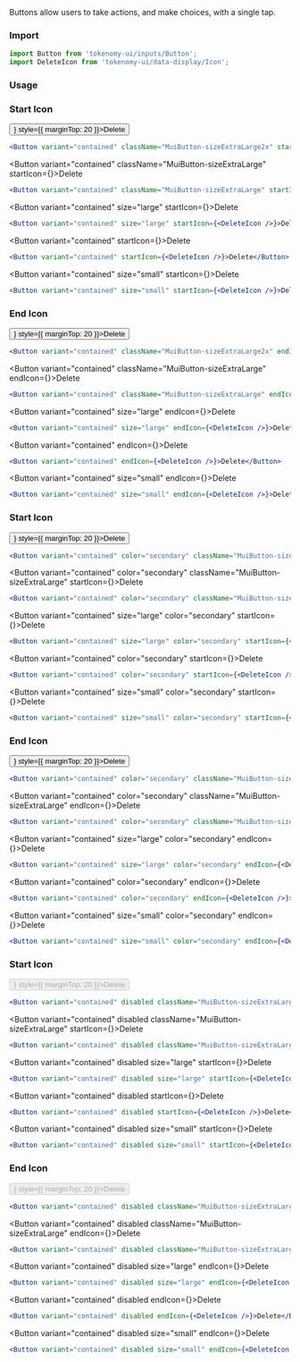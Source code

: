 
<Title>Button</Title>
<Subtitle>
  Buttons allow users to take actions, and make choices, with a single tap.
</Subtitle>

### Import

```jsx
import Button from 'tokenomy-ui/inputs/Button';
import DeleteIcon from 'tokenomy-ui/data-display/Icon';
```

### Usage

<TabsState initial="primary">
  <div id="primary" title="Primary"><div>
  <h3 style={{ marginTop: '20px' }}>Start Icon</h3>
<Button variant="contained" className="MuiButton-sizeExtraLarge2x" startIcon={<DeleteIcon />} style={{ marginTop: 20 }}>Delete</Button>

```jsx
<Button variant="contained" className="MuiButton-sizeExtraLarge2x" startIcon={<DeleteIcon />}>Delete</Button>
```
<Button variant="contained" className="MuiButton-sizeExtraLarge" startIcon={<DeleteIcon />}>Delete</Button>

```jsx
<Button variant="contained" className="MuiButton-sizeExtraLarge" startIcon={<DeleteIcon />}>Delete</Button>
```
<Button variant="contained" size="large" startIcon={<DeleteIcon />}>Delete</Button>

```jsx
<Button variant="contained" size="large" startIcon={<DeleteIcon />}>Delete</Button>
```
<Button variant="contained" startIcon={<DeleteIcon />}>Delete</Button>

```jsx
<Button variant="contained" startIcon={<DeleteIcon />}>Delete</Button>
```
<Button variant="contained" size="small" startIcon={<DeleteIcon />}>Delete</Button>

```jsx
<Button variant="contained" size="small" startIcon={<DeleteIcon />}>Delete</Button>
```
  <h3>End Icon</h3>
<Button variant="contained" className="MuiButton-sizeExtraLarge2x" endIcon={<DeleteIcon />} style={{ marginTop: 20 }}>Delete</Button>

```jsx
<Button variant="contained" className="MuiButton-sizeExtraLarge2x" endIcon={<DeleteIcon />}>Delete</Button>
```
<Button variant="contained" className="MuiButton-sizeExtraLarge" endIcon={<DeleteIcon />}>Delete</Button>

```jsx
<Button variant="contained" className="MuiButton-sizeExtraLarge" endIcon={<DeleteIcon />}>Delete</Button>
```
<Button variant="contained" size="large" endIcon={<DeleteIcon />}>Delete</Button>

```jsx
<Button variant="contained" size="large" endIcon={<DeleteIcon />}>Delete</Button>
```
<Button variant="contained" endIcon={<DeleteIcon />}>Delete</Button>

```jsx
<Button variant="contained" endIcon={<DeleteIcon />}>Delete</Button>
```
<Button variant="contained" size="small" endIcon={<DeleteIcon />}>Delete</Button>

```jsx
<Button variant="contained" size="small" endIcon={<DeleteIcon />}>Delete</Button>
```
  </div></div>
  <div id="secondary" title="Secondary"><div>
  <h3 style={{ marginTop: '20px' }}>Start Icon</h3>
<Button variant="contained" color="secondary" className="MuiButton-sizeExtraLarge2x" startIcon={<DeleteIcon />} style={{ marginTop: 20 }}>Delete</Button>

```jsx
<Button variant="contained" color="secondary" className="MuiButton-sizeExtraLarge2x" startIcon={<DeleteIcon />}>Delete</Button>
```
<Button variant="contained" color="secondary" className="MuiButton-sizeExtraLarge" startIcon={<DeleteIcon />}>Delete</Button>

```jsx
<Button variant="contained" color="secondary" className="MuiButton-sizeExtraLarge" startIcon={<DeleteIcon />}>Delete</Button>
```
<Button variant="contained" size="large" color="secondary" startIcon={<DeleteIcon />}>Delete</Button>

```jsx
<Button variant="contained" size="large" color="secondary" startIcon={<DeleteIcon />}>Delete</Button>
```
<Button variant="contained" color="secondary" startIcon={<DeleteIcon />}>Delete</Button>

```jsx
<Button variant="contained" color="secondary" startIcon={<DeleteIcon />}>Delete</Button>
```
<Button variant="contained" size="small" color="secondary" startIcon={<DeleteIcon />}>Delete</Button>

```jsx
<Button variant="contained" size="small" color="secondary" startIcon={<DeleteIcon />}>Delete</Button>
```
  <h3>End Icon</h3>
<Button variant="contained" color="secondary" className="MuiButton-sizeExtraLarge2x" endIcon={<DeleteIcon />} style={{ marginTop: 20 }}>Delete</Button>

```jsx
<Button variant="contained" color="secondary" className="MuiButton-sizeExtraLarge2x" endIcon={<DeleteIcon />}>Delete</Button>
```
<Button variant="contained" color="secondary" className="MuiButton-sizeExtraLarge" endIcon={<DeleteIcon />}>Delete</Button>

```jsx
<Button variant="contained" color="secondary" className="MuiButton-sizeExtraLarge" endIcon={<DeleteIcon />}>Delete</Button>
```
<Button variant="contained" size="large" color="secondary" endIcon={<DeleteIcon />}>Delete</Button>

```jsx
<Button variant="contained" size="large" color="secondary" endIcon={<DeleteIcon />}>Delete</Button>
```
<Button variant="contained" color="secondary" endIcon={<DeleteIcon />}>Delete</Button>

```jsx
<Button variant="contained" color="secondary" endIcon={<DeleteIcon />}>Delete</Button>
```
<Button variant="contained" size="small" color="secondary" endIcon={<DeleteIcon />}>Delete</Button>

```jsx
<Button variant="contained" size="small" color="secondary" endIcon={<DeleteIcon />}>Delete</Button>
```
  </div></div>
  <div id="disabled" title="Disabled"><div>
  <h3 style={{ marginTop: '20px' }}>Start Icon</h3>
<Button variant="contained" disabled className="MuiButton-sizeExtraLarge2x" startIcon={<DeleteIcon />} style={{ marginTop: 20 }}>Delete</Button>

```jsx
<Button variant="contained" disabled className="MuiButton-sizeExtraLarge2x" startIcon={<DeleteIcon />}>Delete</Button>
```
<Button variant="contained" disabled className="MuiButton-sizeExtraLarge" startIcon={<DeleteIcon />}>Delete</Button>

```jsx
<Button variant="contained" disabled className="MuiButton-sizeExtraLarge" startIcon={<DeleteIcon />}>Delete</Button>
```
<Button variant="contained" disabled size="large" startIcon={<DeleteIcon />}>Delete</Button>

```jsx
<Button variant="contained" disabled size="large" startIcon={<DeleteIcon />}>Delete</Button>
```
<Button variant="contained" disabled startIcon={<DeleteIcon />}>Delete</Button>

```jsx
<Button variant="contained" disabled startIcon={<DeleteIcon />}>Delete</Button>
```
<Button variant="contained" disabled size="small" startIcon={<DeleteIcon />}>Delete</Button>

```jsx
<Button variant="contained" disabled size="small" startIcon={<DeleteIcon />}>Delete</Button>
```
  <h3>End Icon</h3>
<Button variant="contained" disabled className="MuiButton-sizeExtraLarge2x" endIcon={<DeleteIcon />} style={{ marginTop: 20 }}>Delete</Button>

```jsx
<Button variant="contained" disabled className="MuiButton-sizeExtraLarge2x" endIcon={<DeleteIcon />}>Delete</Button>
```
<Button variant="contained" disabled className="MuiButton-sizeExtraLarge" endIcon={<DeleteIcon />}>Delete</Button>

```jsx
<Button variant="contained" disabled className="MuiButton-sizeExtraLarge" endIcon={<DeleteIcon />}>Delete</Button>
```
<Button variant="contained" disabled size="large" endIcon={<DeleteIcon />}>Delete</Button>

```jsx
<Button variant="contained" disabled size="large" endIcon={<DeleteIcon />}>Delete</Button>
```
<Button variant="contained" disabled endIcon={<DeleteIcon />}>Delete</Button>

```jsx
<Button variant="contained" disabled endIcon={<DeleteIcon />}>Delete</Button>
```
<Button variant="contained" disabled size="small" endIcon={<DeleteIcon />}>Delete</Button>

```jsx
<Button variant="contained" disabled size="small" endIcon={<DeleteIcon />}>Delete</Button>
```
  </div></div>

</TabsState>
